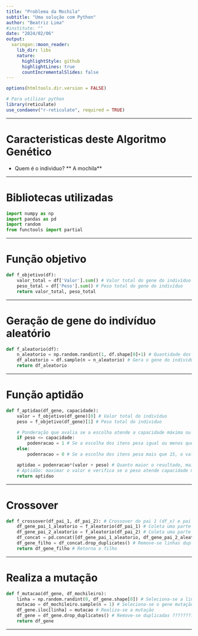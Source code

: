 ```yaml
---
title: "Problema da Mochila"
subtitle: "Uma solução com Python"
author: "Beatriz Lima"
#institute: ""
date: "2024/02/06"
output:
  xaringan::moon_reader:
    lib_dir: libs
    nature:
      highlightStyle: github
      highlightLines: true
      countIncrementalSlides: false
---
```


```r
options(htmltools.dir.version = FALSE)

# Para utilizar python
library(reticulate)
use_condaenv("r-reticulate", required = TRUE)

```

---

# Caracteristicas deste Algoritmo Genético

- Quem é o individuo? ** A mochila**


---

# Bibliotecas utilizadas

```python

import numpy as np
import pandas as pd
import random
from functools import partial

```
---

# Função objetivo

```python
def f_objetivo(df):
    valor_total = df['Valor'].sum() # Valor total do gene do indivíduo
    peso_total = df['Peso'].sum() # Peso total do gene do indivíduo  
    return valor_total, peso_total
```

---

# Geração de gene do indivíduo aleatório

```python
def f_aleatorio(df):
    n_aleatorio = np.random.randint(1, df.shape[0]+1) # Quantidade dos genes a serem escolhidos
    df_aleatorio = df.sample(n = n_aleatorio) # Gera o gene do individuo 
    return df_aleatorio
```

---

# Função aptidão

```python
def f_aptidao(df_gene, capacidade): 
    valor = f_objetivo(df_gene)[0] # Valor total do indivíduo
    peso = f_objetivo(df_gene)[1] # Peso total do individuo

    # Ponderação que avalia se a escolha atende a capacidade máxima ou não
    if peso <= capacidade:
        podenracao = 1 # Se a escolha dos itens pesa igual ou menos que 15, o valor será 1
    else:
        podenracao = 0 # Se a escolha dos itens pesa mais que 15, o valor será 0

    aptidao = podenracao*(valor + peso) # Quanto maior o resultado, mais apto ele será 
    # Aptidão: maximar o valor e verifica se o peso atende capacidade máxima 
    return aptidao
```

---

# Crossover

```python
def f_crossover(df_pai_1, df_pai_2): # Crossover do pai 1 (df_x) e pai 2 (df_y)
    df_gene_pai_1_aleatorio = f_aleatorio(df_pai_1) # Coleta uma parte do gene do pai 1
    df_gene_pai_2_aleatorio = f_aleatorio(df_pai_2) # Coleta uma parte do gene do pai 2
    df_concat = pd.concat([df_gene_pai_1_aleatorio, df_gene_pai_2_aleatorio]) # Concatena as partes dos pais
    df_gene_filho = df_concat.drop_duplicates() # Remove-se linhas duplicadas
    return df_gene_filho # Retorna o filho
```

---

# Realiza a mutação

```python
def f_mutacao(df_gene, df_mochileiro):
    linha = np.random.randint(0, df_gene.shape[0]) # Seleciona-se a linha que sofrerá mutação, somente uma única linha que será mutada
    mutacao = df_mochileiro.sample(n = 1) # Seleciona-se o gene mutação
    df_gene.iloc[linha] = mutacao # Realiza-se a mutação
    df_gene = df_gene.drop_duplicates() # Remove-se duplicadas ??????????????? criar função pra selecionar a mutacao que nao esteja no df a ser mutacionado
    return df_gene
```
---







